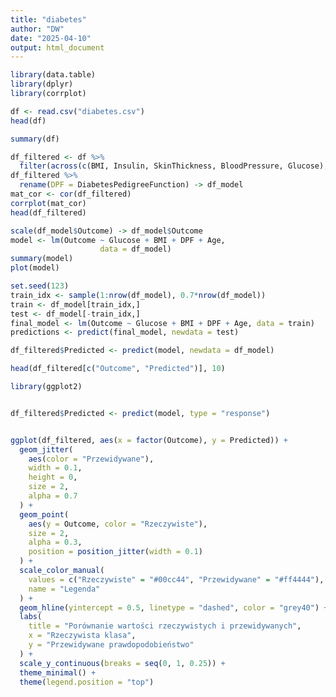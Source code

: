 ```yaml
---
title: "diabetes"
author: "DW"
date: "2025-04-10"
output: html_document
---
```


```r
library(data.table)
library(dplyr)
library(corrplot)
```

```r
df <- read.csv("diabetes.csv")
head(df)
```

```r
summary(df)

```

```r
df_filtered <- df %>%
  filter(across(c(BMI, Insulin, SkinThickness, BloodPressure, Glucose), ~ .x != 0))
df_filtered %>%
  rename(DPF = DiabetesPedigreeFunction) -> df_model
mat_cor <- cor(df_filtered)
corrplot(mat_cor)
head(df_filtered)

```

```r
scale(df_model$Outcome) -> df_model$Outcome
model <- lm(Outcome ~ Glucose + BMI + DPF + Age, 
                    data = df_model)
summary(model)
plot(model)
```

```r

set.seed(123)
train_idx <- sample(1:nrow(df_model), 0.7*nrow(df_model))
train <- df_model[train_idx,]
test <- df_model[-train_idx,]
final_model <- lm(Outcome ~ Glucose + BMI + DPF + Age, data = train)
predictions <- predict(final_model, newdata = test)
```

```r
df_filtered$Predicted <- predict(model, newdata = df_model)

head(df_filtered[c("Outcome", "Predicted")], 10)
```

```r
library(ggplot2)


df_filtered$Predicted <- predict(model, type = "response")


ggplot(df_filtered, aes(x = factor(Outcome), y = Predicted)) +
  geom_jitter(
    aes(color = "Przewidywane"), 
    width = 0.1, 
    height = 0, 
    size = 2, 
    alpha = 0.7
  ) +
  geom_point(
    aes(y = Outcome, color = "Rzeczywiste"), 
    size = 2, 
    alpha = 0.3,
    position = position_jitter(width = 0.1)
  ) +
  scale_color_manual(
    values = c("Rzeczywiste" = "#00cc44", "Przewidywane" = "#ff4444"),
    name = "Legenda"
  ) +
  geom_hline(yintercept = 0.5, linetype = "dashed", color = "grey40") +
  labs(
    title = "Porównanie wartości rzeczywistych i przewidywanych",
    x = "Rzeczywista klasa",
    y = "Przewidywane prawdopodobieństwo"
  ) +
  scale_y_continuous(breaks = seq(0, 1, 0.25)) +
  theme_minimal() +
  theme(legend.position = "top")
```
